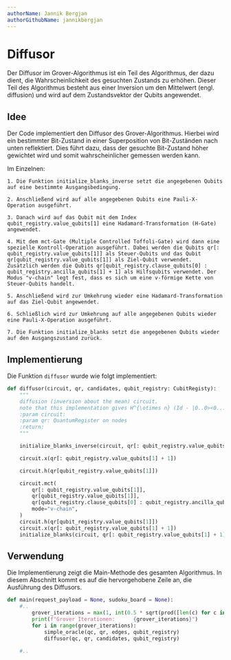 ```yaml
---
authorName: Jannik Bergjan
authorGithubName: jannikbergjan
---
```


# Diffusor
Der Diffusor im Grover-Algorithmus ist ein Teil des Algorithmus, der dazu dient, die Wahrscheinlichkeit
des gesuchten Zustands zu erhöhen. Dieser Teil des Algorithmus besteht aus einer Inversion um den
Mittelwert (engl. diffusion) und wird auf dem Zustandsvektor der Qubits angewendet.

## Idee
Der Code implementiert den Diffusor des Grover-Algorithmus.
Hierbei wird ein bestimmter Bit-Zustand in einer Superposition von Bit-Zuständen nach unten reflektiert.
Dies führt dazu, dass der gesuchte Bit-Zustand höher gewichtet wird und somit wahrscheinlicher gemessen werden kann.

Im Einzelnen:

    1. Die Funktion initialize_blanks_inverse setzt die angegebenen Qubits auf eine bestimmte Ausgangsbedingung.

    2. Anschließend wird auf alle angegebenen Qubits eine Pauli-X-Operation ausgeführt.

    3. Danach wird auf das Qubit mit dem Index qubit_registry.value_qubits[1] eine Hadamard-Transformation (H-Gate) angewendet.

    4. Mit dem mct-Gate (Multiple Controlled Toffoli-Gate) wird dann eine spezielle Kontroll-Operation ausgeführt. Dabei werden die Qubits qr[: qubit_registry.value_qubits[1]] als Steuer-Qubits und das Qubit qr[qubit_registry.value_qubits[1]] als Ziel-Qubit verwendet. Zusätzlich werden die Qubits qr[qubit_registry.clause_qubits[0] : qubit_registry.ancilla_qubits[1] + 1] als Hilfsqubits verwendet. Der Modus "v-chain" legt fest, dass es sich um eine v-förmige Kette von Steuer-Qubits handelt.

    5. Anschließend wird zur Umkehrung wieder eine Hadamard-Transformation auf das Ziel-Qubit angewendet.

    6. Schließlich wird zur Umkehrung auf alle angegebenen Qubits wieder eine Pauli-X-Operation ausgeführt.

    7. Die Funktion initialize_blanks setzt die angegebenen Qubits wieder auf den Ausgangszustand zurück.
## Implementierung
Die Funktion ```diffusor``` wurde wie folgt implementiert:
```python
def diffusor(circuit, qr, candidates, qubit_registry: CubitRegisty):
    """
    diffusion (inversion about the mean) circuit.
    note that this implementation gives H^{\otimes n} (Id - |0..0><0...0|) H^{\otimes n}
    :param circuit:
    :param qr: QuantumRegister on nodes
    :return:
    """

    initialize_blanks_inverse(circuit, qr[: qubit_registry.value_qubits[1] + 1], candidates, qubit_registry)

    circuit.x(qr[: qubit_registry.value_qubits[1] + 1])

    circuit.h(qr[qubit_registry.value_qubits[1]])

    circuit.mct(
        qr[: qubit_registry.value_qubits[1]],
        qr[qubit_registry.value_qubits[1]],
        qr[qubit_registry.clause_qubits[0] : qubit_registry.ancilla_qubits[1] + 1],
        mode="v-chain",
    )
    circuit.h(qr[qubit_registry.value_qubits[1]])
    circuit.x(qr[: qubit_registry.value_qubits[1] + 1])
    initialize_blanks(circuit, qr[: qubit_registry.value_qubits[1] + 1], candidates, qubit_registry)

```

## Verwendung
Die Implementierung zeigt die Main-Methode des gesamten Algorithmus. In diesem Abschnitt kommt es auf die
hervorgehobene Zeile an, die Ausführung des Diffusors.
```python {7}
def main(request_payload = None, sudoku_board = None):
    #..
        grover_iterations = max(1, int(0.5 * sqrt(prod([len(c) for c in candidates]))))
        print(f"Grover Iterationen:      {grover_iterations}")
        for i in range(grover_iterations):
            simple_oracle(qc, qr, edges, qubit_registry)
            diffusor(qc, qr, candidates, qubit_registry)

    #..
```
